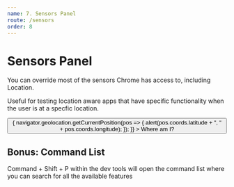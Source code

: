 ```yaml
---
name: 7. Sensors Panel
route: /sensors
order: 8
---
```



# Sensors Panel

You can override most of the sensors Chrome has access to, including Location.

Useful for testing location aware apps that have specific functionality when the user is at a specfic location.

<Playground>
  <Button
    onClick={() => {
      navigator.geolocation.getCurrentPosition(pos => {
        alert(pos.coords.latitude + ", " + pos.coords.longitude);
      });
    }}
  >
    Where am I?
  </Button>
</Playground>

## Bonus: Command List

Command + Shift + P within the dev tools will open the command list where you can search for all the available features

